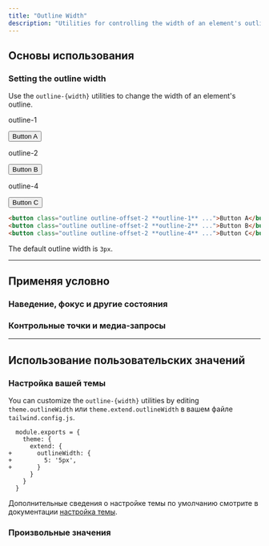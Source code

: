 ```yaml
---
title: "Outline Width"
description: "Utilities for controlling the width of an element's outline."
---
```




## Основы использования

### Setting the outline width

Use the `outline-{width}` utilities to change the width of an element's outline.

<Example>
  <div class="flex flex-col sm:flex-row items-center justify-center gap-8 sm:gap-16 font-bold text-white text-sm text-center">
    <div class="flex flex-col items-center shrink-0">
      <p class="font-medium text-sm text-slate-500 font-mono text-center mb-3 dark:text-slate-400">outline-1</p>
      <button class="px-4 py-2 font-semibold text-sm bg-white text-slate-700 border border-slate-300 rounded-md shadow-sm outline outline-1 outline-offset-2 outline-blue-500 dark:bg-slate-700 dark:text-slate-200 dark:border-transparent">Button A</button>
    </div>
    <div class="flex flex-col items-center shrink-0">
      <p class="font-medium text-sm text-slate-500 font-mono text-center mb-3 dark:text-slate-400">outline-2</p>
      <button class="px-4 py-2 font-semibold text-sm bg-white text-slate-700 border border-slate-300 rounded-md shadow-sm outline outline-2 outline-offset-2 outline-blue-500 dark:bg-slate-700 dark:text-slate-200 dark:border-transparent">Button B</button>
    </div>
    <div class="flex flex-col items-center shrink-0">
      <p class="font-medium text-sm text-slate-500 font-mono text-center mb-3 dark:text-slate-400">outline-4</p>
      <button class="px-4 py-2 font-semibold text-sm bg-white text-slate-700 border border-slate-300 rounded-md shadow-sm outline outline-4 outline-offset-2 outline-blue-500 dark:bg-slate-700 dark:text-slate-200 dark:border-transparent">Button C</button>
    </div>
  </div>
</Example>

```html
<button class="outline outline-offset-2 **outline-1** ...">Button A</button>
<button class="outline outline-offset-2 **outline-2** ...">Button B</button>
<button class="outline outline-offset-2 **outline-4** ...">Button C</button>
```

The default outline width is `3px`.

---

## <Heading ignore>Применяя условно</Heading>

### <Heading ignore>Наведение, фокус и другие состояния</Heading>

<HoverFocusAndOtherStates defaultClass="outline" featuredClass="outline-2" />

### <Heading ignore>Контрольные точки и медиа-запросы</Heading>

<BreakpointsAndMediaQueries defaultClass="outline" featuredClass="outline-2" />

---

## Использование пользовательских значений

### Настройка вашей темы

You can customize the `outline-{width}` utilities by editing `theme.outlineWidth` или `theme.extend.outlineWidth` в вашем файле `tailwind.config.js`.

```diff-js tailwind.config.js
  module.exports = {
    theme: {
      extend: {
+       outlineWidth: {
+         5: '5px',
+       }
      }
    }
  }
```

Дополнительные сведения о настройке темы по умолчанию смотрите в документации [настройка темы](/docs/theme#customizing-the-default-theme).

### Произвольные значения

<ArbitraryValues property="outline-width" featuredClass="outline-[5px]" />
